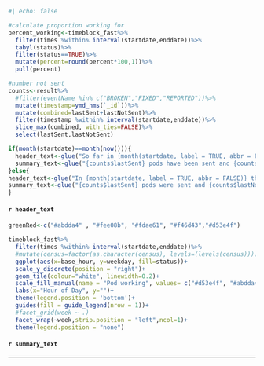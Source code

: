 ```{r}
#| echo: false

#calculate proportion working for
percent_working<-timeblock_fast%>%
  filter(times %within% interval(startdate,enddate))%>%
  tabyl(status)%>%
  filter(status==TRUE)%>%
  mutate(percent=round(percent*100,1))%>%
  pull(percent)

#number not sent
counts<-result%>%
  #filter(eventName %in% c("BROKEN","FIXED","REPORTED"))%>%
  mutate(timestamp=ymd_hms(`_id`))%>%
  mutate(combined=lastSent+lastNotSent)%>%
  filter(timestamp %within% interval(startdate,enddate))%>%
  slice_max(combined, with_ties=FALSE)%>%
  select(lastSent,lastNotSent)

if(month(startdate)==month(now())){
  header_text<-glue("So far in {month(startdate, label = TRUE, abbr = FALSE)} the pod has worked {percent_working}% of the time.")
  summary_text<-glue("{counts$lastSent} pods have been sent and {counts$lastNotSent} have not, equating to an additional {0.5*counts$lastNotSent} patient hours spent in BRI ED.")
}else{
header_text<-glue("In {month(startdate, label = TRUE, abbr = FALSE)} the pod was working {percent_working}% of the time.")
summary_text<-glue("{counts$lastSent} pods were sent and {counts$lastNotSent} were not, equating to an additional {0.5*counts$lastNotSent} patient hours spent in CED.")
}
```
#### `r header_text`
```{r}
greenRed<-c("#abdda4" , "#fee08b", "#fdae61", "#f46d43","#d53e4f")

timeblock_fast%>%
  filter(times %within% interval(startdate,enddate))%>%
  #mutate(census=factor(as.character(census), levels=(levels(census))))%>%
  ggplot(aes(x=base_hour, y=weekday, fill=status))+
  scale_y_discrete(position = "right")+
  geom_tile(colour="white", linewidth=0.2)+
  scale_fill_manual(name = "Pod working", values= c("#d53e4f", "#abdda4"))+
  labs(x="Hour of Day", y="")+
  theme(legend.position = 'bottom')+
  guides(fill = guide_legend(nrow = 1))+
  #facet_grid(week ~ .)
  facet_wrap(~week,strip.position = "left",ncol=1)+
  theme(legend.position = "none")
``` 

#### `r summary_text`

---

